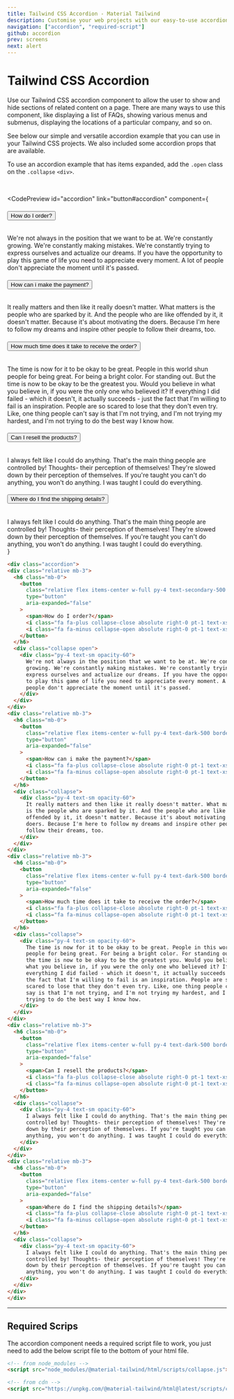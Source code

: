 ```yaml
---
title: Tailwind CSS Accordion - Material Tailwind
description: Customise your web projects with our easy-to-use accordion component for Tailwind CSS using Material Design guidelines.
navigation: ["accordion", "required-script"]
github: accordion
prev: screens
next: alert
---
```


# Tailwind CSS Accordion

Use our Tailwind CSS accordion component to allow the user to show and hide sections of related content on a page. There are many ways to use this component, like displaying a list of FAQs, showing various menus and submenus, displaying the locations of a particular company, and so on.

See below our simple and versatile accordion example that you can use in your Tailwind CSS projects. We also included some accordion props that are available.

To use an accordion example that has items expanded, add the <Code html html>.open</Code> class on the <Code html html>.collapse</Code> `<div>`.

<br />

<CodePreview
  id="accordion"
  link="button#accordion"
  component={
    <div data-accordion="">
      <div class="relative mb-3">
        <h6 class="mb-0">
          <button
            class="relative flex items-center w-full py-4 text-secondary-500 border-b border-grey-300 text-left font-semibold"
            type="button"
            aria-expanded="false"
            accordion-button=""
          >
            <span>How do I order?</span>
            <i class="fa fa-plus collapse-close absolute right-0 pt-1 text-xs"></i>
            <i class="fa fa-minus collapse-open absolute right-0 pt-1 text-xs"></i>
          </button>
        </h6>
        <div data-collapse="" class="open">
          <div class="py-4 text-sm opacity-60">
            We're not always in the position that we want to be at. We're constantly
            growing. We're constantly making mistakes. We're constantly trying to
            express ourselves and actualize our dreams. If you have the opportunity
            to play this game of life you need to appreciate every moment. A lot of
            people don't appreciate the moment until it's passed.
          </div>
        </div>
      </div>
      <div class="relative mb-3">
        <h6 class="mb-0">
          <button
            class="relative flex items-center w-full py-4 text-dark-500 border-b border-grey-300 collapsed text-left font-semibold"
            type="button"
            aria-expanded="false"
            accordion-button=""
          >
            <span>How can i make the payment?</span>
            <i class="fa fa-plus collapse-close absolute right-0 pt-1 text-xs"></i>
            <i class="fa fa-minus collapse-open absolute right-0 pt-1 text-xs"></i>
          </button>
        </h6>
        <div data-collapse="">
          <div class="py-4 text-sm opacity-60">
            It really matters and then like it really doesn't matter. What matters
            is the people who are sparked by it. And the people who are like
            offended by it, it doesn't matter. Because it's about motivating the
            doers. Because I'm here to follow my dreams and inspire other people to
            follow their dreams, too.
          </div>
        </div>
      </div>
      <div class="relative mb-3">
        <h6 class="mb-0">
          <button
            class="relative flex items-center w-full py-4 text-dark-500 border-b border-grey-300 collapsed text-left font-semibold"
            type="button"
            aria-expanded="false"
            accordion-button=""
          >
            <span>How much time does it take to receive the order?</span>
            <i class="fa fa-plus collapse-close absolute right-0 pt-1 text-xs"></i>
            <i class="fa fa-minus collapse-open absolute right-0 pt-1 text-xs"></i>
          </button>
        </h6>
        <div data-collapse="">
          <div class="py-4 text-sm opacity-60">
            The time is now for it to be okay to be great. People in this world shun
            people for being great. For being a bright color. For standing out. But
            the time is now to be okay to be the greatest you. Would you believe in
            what you believe in, if you were the only one who believed it? If
            everything I did failed - which it doesn't, it actually succeeds - just
            the fact that I'm willing to fail is an inspiration. People are so
            scared to lose that they don't even try. Like, one thing people can't
            say is that I'm not trying, and I'm not trying my hardest, and I'm not
            trying to do the best way I know how.
          </div>
        </div>
      </div>
      <div class="relative mb-3">
        <h6 class="mb-0">
          <button
            class="relative flex items-center w-full py-4 text-dark-500 border-b border-grey-300 collapsed text-left font-semibold"
            type="button"
            aria-expanded="false"
            accordion-button=""
          >
            <span>Can I resell the products?</span>
            <i class="fa fa-plus collapse-close absolute right-0 pt-1 text-xs"></i>
            <i class="fa fa-minus collapse-open absolute right-0 pt-1 text-xs"></i>
          </button>
        </h6>
        <div data-collapse="">
          <div class="py-4 text-sm opacity-60">
            I always felt like I could do anything. That's the main thing people are
            controlled by! Thoughts- their perception of themselves! They're slowed
            down by their perception of themselves. If you're taught you can't do
            anything, you won't do anything. I was taught I could do everything.
          </div>
        </div>
      </div>
      <div class="relative mb-3">
        <h6 class="mb-0">
          <button
            class="relative flex items-center w-full py-4 text-dark-500 border-b border-grey-300 collapsed text-left font-semibold"
            type="button"
            aria-expanded="false"
            accordion-button=""
          >
            <span>Where do I find the shipping details?</span>
            <i class="fa fa-plus collapse-close absolute right-0 pt-1 text-xs"></i>
            <i class="fa fa-minus collapse-open absolute right-0 pt-1 text-xs"></i>
          </button>
        </h6>
        <div data-collapse="">
          <div class="py-4 text-sm opacity-60">
            I always felt like I could do anything. That's the main thing people are
            controlled by! Thoughts- their perception of themselves! They're slowed
            down by their perception of themselves. If you're taught you can't do
            anything, you won't do anything. I was taught I could do everything.
          </div>
        </div>
      </div>
    </div>
  }
>
  ```html
<div class="accordion">
  <div class="relative mb-3">
    <h6 class="mb-0">
      <button
        class="relative flex items-center w-full py-4 text-secondary-500 border-b border-grey-300 text-left font-semibold"
        type="button"
        aria-expanded="false"
      >
        <span>How do I order?</span>
        <i class="fa fa-plus collapse-close absolute right-0 pt-1 text-xs"></i>
        <i class="fa fa-minus collapse-open absolute right-0 pt-1 text-xs"></i>
      </button>
    </h6>
    <div class="collapse open">
      <div class="py-4 text-sm opacity-60">
        We're not always in the position that we want to be at. We're constantly
        growing. We're constantly making mistakes. We're constantly trying to
        express ourselves and actualize our dreams. If you have the opportunity
        to play this game of life you need to appreciate every moment. A lot of
        people don't appreciate the moment until it's passed.
      </div>
    </div>
  </div>
  <div class="relative mb-3">
    <h6 class="mb-0">
      <button
        class="relative flex items-center w-full py-4 text-dark-500 border-b border-grey-300 collapsed text-left font-semibold"
        type="button"
        aria-expanded="false"
      >
        <span>How can i make the payment?</span>
        <i class="fa fa-plus collapse-close absolute right-0 pt-1 text-xs"></i>
        <i class="fa fa-minus collapse-open absolute right-0 pt-1 text-xs"></i>
      </button>
    </h6>
    <div class="collapse">
      <div class="py-4 text-sm opacity-60">
        It really matters and then like it really doesn't matter. What matters
        is the people who are sparked by it. And the people who are like
        offended by it, it doesn't matter. Because it's about motivating the
        doers. Because I'm here to follow my dreams and inspire other people to
        follow their dreams, too.
      </div>
    </div>
  </div>
  <div class="relative mb-3">
    <h6 class="mb-0">
      <button
        class="relative flex items-center w-full py-4 text-dark-500 border-b border-grey-300 collapsed text-left font-semibold"
        type="button"
        aria-expanded="false"
      >
        <span>How much time does it take to receive the order?</span>
        <i class="fa fa-plus collapse-close absolute right-0 pt-1 text-xs"></i>
        <i class="fa fa-minus collapse-open absolute right-0 pt-1 text-xs"></i>
      </button>
    </h6>
    <div class="collapse">
      <div class="py-4 text-sm opacity-60">
        The time is now for it to be okay to be great. People in this world shun
        people for being great. For being a bright color. For standing out. But
        the time is now to be okay to be the greatest you. Would you believe in
        what you believe in, if you were the only one who believed it? If
        everything I did failed - which it doesn't, it actually succeeds - just
        the fact that I'm willing to fail is an inspiration. People are so
        scared to lose that they don't even try. Like, one thing people can't
        say is that I'm not trying, and I'm not trying my hardest, and I'm not
        trying to do the best way I know how.
      </div>
    </div>
  </div>
  <div class="relative mb-3">
    <h6 class="mb-0">
      <button
        class="relative flex items-center w-full py-4 text-dark-500 border-b border-grey-300 collapsed text-left font-semibold"
        type="button"
        aria-expanded="false"
      >
        <span>Can I resell the products?</span>
        <i class="fa fa-plus collapse-close absolute right-0 pt-1 text-xs"></i>
        <i class="fa fa-minus collapse-open absolute right-0 pt-1 text-xs"></i>
      </button>
    </h6>
    <div class="collapse">
      <div class="py-4 text-sm opacity-60">
        I always felt like I could do anything. That's the main thing people are
        controlled by! Thoughts- their perception of themselves! They're slowed
        down by their perception of themselves. If you're taught you can't do
        anything, you won't do anything. I was taught I could do everything.
      </div>
    </div>
  </div>
  <div class="relative mb-3">
    <h6 class="mb-0">
      <button
        class="relative flex items-center w-full py-4 text-dark-500 border-b border-grey-300 collapsed text-left font-semibold"
        type="button"
        aria-expanded="false"
      >
        <span>Where do I find the shipping details?</span>
        <i class="fa fa-plus collapse-close absolute right-0 pt-1 text-xs"></i>
        <i class="fa fa-minus collapse-open absolute right-0 pt-1 text-xs"></i>
      </button>
    </h6>
    <div class="collapse">
      <div class="py-4 text-sm opacity-60">
        I always felt like I could do anything. That's the main thing people are
        controlled by! Thoughts- their perception of themselves! They're slowed
        down by their perception of themselves. If you're taught you can't do
        anything, you won't do anything. I was taught I could do everything.
      </div>
    </div>
  </div>
</div>
  ```
</CodePreview>

---

## Required Scrips

<span id="required-script" className="scroll-mt-56" />

The accordion component needs a required script file to work, you just need to add the below script file to the bottom of your html file.

```html
<!-- from node_modules -->
<script src="node_modules/@material-tailwind/html/scripts/collapse.js"></script>

<!-- from cdn -->
<script src="https://unpkg.com/@material-tailwind/html@latest/scripts/collapse.js"></script>
```
